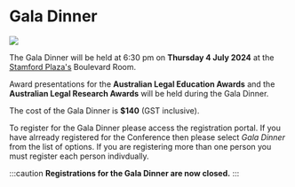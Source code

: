 
<div class="ALAAHeading">
    <h1>Gala Dinner</h1>
</div>
<div class="ALAAHeading">
    <img src="img/stamfordplaza1.jpg"></img>
</div>

The Gala Dinner will be held at 6:30 pm on **Thursday 4 July 2024** at the [Stamford Plaza's](https://www.stamford.com.au/hotels/stamford-plaza-adelaide-hotel/?utm_source=triptease_attract&utm_medium=paid_search&utm_campaign=google_search&tt_api_key=885b3b34e51643e7957f4e349212cc89&tt_channel=paidsearch&gclid=CjwKCAjw17qvBhBrEiwA1rU9w_xfCkuMotkLAzXdJv8VY4Rlo935az9Jlsgty2zTqT2ixYSA1lfkQhoCfqkQAvD_BwE&tt_ps_tid=kwd-306964497335&tt_ps_mt=e&tt_ps_cid=21009226736&tt_ps_agid=161637617431&tt_ps_d=c&tt_ps_c=690429232976&tt_ps_ap=&gad_source=1)
Boulevard Room.

Award presentations for the **Australian Legal Education Awards** and the **Australian Legal Research Awards** will be held during the Gala Dinner.

The cost of the Gala Dinner is **$140** (GST inclusive).

To register for the Gala Dinner please access the registration portal.  If you have alrready registered for the Conference then please select *Gala Dinner* from the list of options.  If you are registering more than one person you must register each person indivdually.

:::caution
**Registrations for the Gala Dinner are now closed.**
:::

